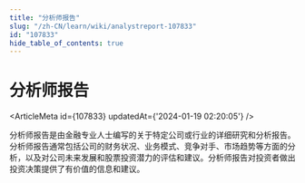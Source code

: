 ```yaml
---
title: "分析师报告"
slug: "/zh-CN/learn/wiki/analystreport-107833"
id: "107833"
hide_table_of_contents: true
---
```



# 分析师报告

<ArticleMeta id={107833} updatedAt={'2024-01-19 02:20:05'} />
<div className='border-solid border-b border-t-0 my-4 border-[var(--ifm-color-gray-300)]' />

分析师报告是由金融专业人士编写的关于特定公司或行业的详细研究和分析报告。分析师报告通常包括公司的财务状况、业务模式、竞争对手、市场趋势等方面的分析，以及对公司未来发展和股票投资潜力的评估和建议。分析师报告对投资者做出投资决策提供了有价值的信息和建议。
